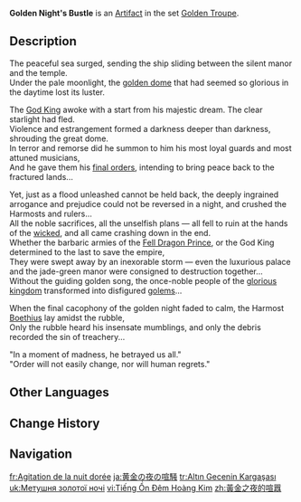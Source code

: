 {{Artifact Infobox
|image = Item Golden Night's Bustle.png
|set   = Golden Troupe
|piece = Goblet of Eonothem
}}
{{Description|An ancient silver urn that was once filled with fine wine as red as rubies. Now, it contains nothing but bitter seawater.}}
'''Golden Night's Bustle''' is an [[Artifact]] in the set [[Golden Troupe]].

==Description==
The peaceful sea surged, sending the ship sliding between the silent manor and the temple.<br>
Under the pale moonlight, the [[Domus Aurea|golden dome]] that had seemed so glorious in the daytime lost its luster.

The [[Remus|God King]] awoke with a start from his majestic dream. The clear starlight had fled.<br>
Violence and estrangement formed a darkness deeper than darkness, shrouding the great dome.<br>
In terror and remorse did he summon to him his most loyal guards and most attuned musicians,<br>
And he gave them his [[Whisper of Domus Aurea|final orders]], intending to bring peace back to the fractured lands...

Yet, just as a flood unleashed cannot be held back, the deeply ingrained arrogance and prejudice could not be reversed in a night, and crushed the Harmosts and rulers...<br>
All the noble sacrifices, all the unselfish plans &mdash; all fell to ruin at the hands of the [[Phobos|wicked]], and all came crashing down in the end.<br>
Whether the barbaric armies of the [[Scylla|Fell Dragon Prince]], or the God King determined to the last to save the empire,<br>
They were swept away by an inexorable storm &mdash; even the luxurious palace and the jade-green manor were consigned to destruction together...<br>
Without the guiding golden song, the once-noble people of the [[Remuria|glorious kingdom]] transformed into disfigured [[Praetorian Golem|golems]]...

When the final cacophony of the golden night faded to calm, the Harmost [[Boethius]] lay amidst the rubble,<br>
Only the rubble heard his insensate mumblings, and only the debris recorded the sin of treachery...

"In a moment of madness, he betrayed us all."<br>
"Order will not easily change, nor will human regrets."

==Other Languages==
{{Other Languages
|en      = Golden Night's Bustle
|zhs     = 黄金之夜的喧嚣
|zhs_rm  = Huángjīn zhī Yè de Xuānxiāo
|zht     = 黃金之夜的喧囂
|zht_rm  = Huángjīn zhī Yè de Xuānxiāo
|zh_tl   = Golden Night's Bustle
|ja      = 黄金の夜の喧騒
|ja_rm   = Ougon no Yoru no Kensou
|ja_tl   = 
|ko      = 황금 밤<->의 소란
|ko_tl   = Golden Night's Disturbance
|es      = Clamor de la Noche Dorada
|es_tl   = Clamor of the Golden Night
|fr      = Agitation de la nuit dorée
|fr_tl   = Golden Night's Bustle
|ru      = Суета золотой ночи
|ru_tl   = Golden Night's Bustle
|th      = Golden Night's Bustle
|vi      = Tiếng Ồn Đêm Hoàng Kim
|vi_tl   = 
|de      = Treiben goldener Nächte
|de_tl   = Bustle of Golden Nights
|id      = Golden Night's Bustle
|pt      = Clamor da Noite Dourada
|pt_tl   = 
|tr      = Altın Gecenin Kargaşası
|tr_tl   = Golden Nights' Bustle
|it      = Bolgia della Notte dorata
|it_tl   = Golden Night's Bedlam
}}

==Change History==
{{Change History|4.0}}

==Navigation==
{{Artifact Set Navbox|Golden Troupe}}

[[fr:Agitation de la nuit dorée]]
[[ja:黄金の夜の喧騒]]
[[tr:Altın Gecenin Kargaşası]]
[[uk:Метушня золотої ночі]]
[[vi:Tiếng Ồn Đêm Hoàng Kim]]
[[zh:黃金之夜的喧囂]]